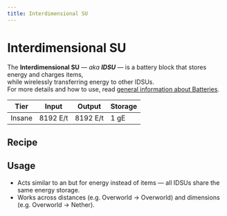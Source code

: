 ```yaml
---
title: Interdimensional SU
---
```


<ItemImage file="interdimensional_su" alt="Interdimensional SU" size="200" />

# Interdimensional SU

The **Interdimensional SU** — *aka **IDSU*** — is a battery block that stores energy and charges items,  
while wirelessly transferring energy to other IDSUs.  
For more details and how to use, read [general information about Batteries](/energy/batteries).

| Tier   | Input     | Output    | Storage |
|--------|-----------|-----------|---------|
| Insane | 8192 E/t  | 8192 E/t  | 1 gE    |

## Recipe

<CraftingTable recipe="input techreborn:iridium_alloy_plate techreborn:adjustable_su techreborn:iridium_alloy_plate input techreborn:adjustable_su minecraft:ender_chest techreborn:adjustable_su input techreborn:iridium_alloy_plate techreborn:adjustable_su techreborn:iridium_alloy_plate output techreborn:interdimensional_su"/>

## Usage

- Acts similar to an <McItem slug="minecraft:ender_chest" inline={true}/> but for energy instead of items — all IDSUs share the same energy storage.
- Works across distances (e.g. Overworld → Overworld) and dimensions (e.g. Overworld → Nether).
